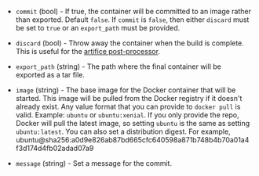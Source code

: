 <!-- Code generated from the comments of the Config struct in builder/docker/config.go; DO NOT EDIT MANUALLY -->

- `commit` (bool) - If true, the container will be committed to an image rather than exported.
  Default `false`. If `commit` is `false`, then either `discard` must be
  set to `true` or an `export_path` must be provided.

- `discard` (bool) - Throw away the container when the build is complete. This is useful for
  the [artifice
  post-processor](/packer/docs/post-processors/artifice).

- `export_path` (string) - The path where the final container will be exported as a tar file.

- `image` (string) - The base image for the Docker container that will be started. This image
  will be pulled from the Docker registry if it doesn't already exist.
  Any value format that you can provide to `docker pull` is valid.
  Example: `ubuntu` or `ubuntu:xenial`. If you only provide the repo, Docker
  will pull the latest image, so setting `ubuntu` is the same as setting
  `ubuntu:latest`. You can also set a distribution digest. For example,
  ubuntu@sha256:a0d9e826ab87bd665cfc640598a871b748b4b70a01a4f3d174d4fb02adad07a9

- `message` (string) - Set a message for the commit.

<!-- End of code generated from the comments of the Config struct in builder/docker/config.go; -->
